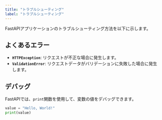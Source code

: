 ```yaml
---
title: "トラブルシューティング"
label: "トラブルシューティング"
---
```


FastAPIアプリケーションのトラブルシューティング方法を以下に示します。

## よくあるエラー

- **`HTTPException`**: リクエストが不正な場合に発生します。
- **`ValidationError`**: リクエストデータがバリデーションに失敗した場合に発生します。

## デバッグ

FastAPIでは、`print`関数を使用して、変数の値をデバッグできます。

```python
value = "Hello, World!"
print(value)
```
